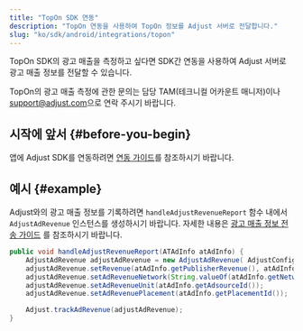 ```yaml
---
title: "TopOn SDK 연동"
description: "TopOn 연동을 사용하여 TopOn 정보를 Adjust 서버로 전달합니다."
slug: "ko/sdk/android/integrations/topon"
---
```


<MinorVersion added="v4.36.0">

TopOn SDK의 광고 매출을 측정하고 싶다면 SDK간 연동을 사용하여 Adjust 서버로 광고 매출 정보를 전달할 수 있습니다.

</MinorVersion>
<Callout type="note">

TopOn의 광고 매출 측정에 관한 문의는 담당 TAM\(테크니컬 어카운트 매니저\)이나 [support@adjust.com](mailto:support@adjust.com)으로 연락 주시기 바랍니다.

</Callout>

## 시작에 앞서 {#before-you-begin}

앱에 Adjust SDK를 연동하려면 [연동 가이드](/ko/sdk/android)를 참조하시기 바랍니다.

## 예시 {#example}

Adjust와의 광고 매출 정보를 기록하려면 `handleAdjustRevenueReport` 함수 내에서 `AdjustAdRevenue` 인스턴스를 생성하시기 바랍니다. 자세한 내용은 [광고 매출 정보 전송 가이드](/ko/sdk/android/features/ad-revenue) 를 참조하시기 바랍니다.

```java
public void handleAdjustRevenueReport(ATAdInfo atAdInfo) {
    AdjustAdRevenue adjustAdRevenue = new AdjustAdRevenue( AdjustConfig.AD_REVENUE_TOPON);
    adjustAdRevenue.setRevenue(atAdInfo.getPublisherRevenue(), atAdInfo.getCurrency());
    adjustAdRevenue.setAdRevenueNetwork(String.valueOf(atAdInfo.getNetworkFirmId()));
    adjustAdRevenue.setAdRevenueUnit(atAdInfo.getAdsourceId());
    adjustAdRevenue.setAdRevenuePlacement(atAdInfo.getPlacementId());

    Adjust.trackAdRevenue(adjustAdRevenue);
}
```
